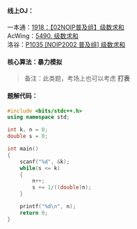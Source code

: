 
#### 线上OJ：
一本通：[1918：【02NOIP普及组】级数求和](http://ybt.ssoier.cn:8088/problem_show.php?pid=1918)  
AcWing：[5490. 级数求和](https://www.acwing.com/problem/content/description/5493/)  
洛谷：[P1035 [NOIP2002 普及组] 级数求和](https://www.luogu.com.cn/problem/P1035)  

#### 核心算法：暴力模拟
> 备注：此类题，考场上也可以考虑 **打表**

#### 题解代码：
```cpp showLineNumbers {10,12,13}
#include <bits/stdc++.h>
using namespace std;

int k, n = 0;
double s = 0;	

int main()
{
	scanf("%d", &k);
	while(s <= k)
	{
		n++;
		s += 1/((double)n);
	} 

	printf("%d\n", n);	
	return 0;	
} 
```
